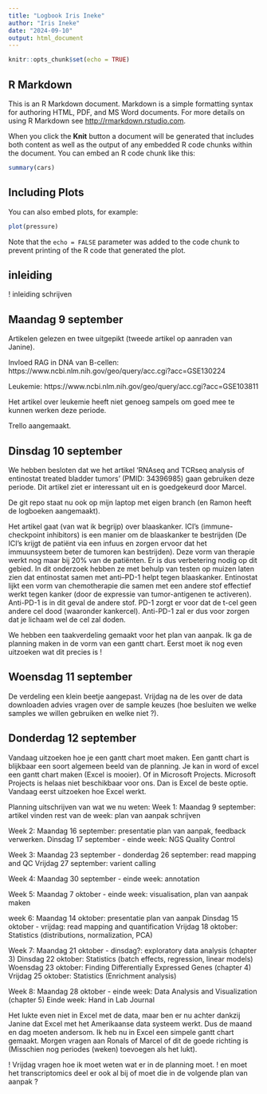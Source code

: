 ```yaml
---
title: "Logbook Iris Ineke"
author: "Iris Ineke"
date: "2024-09-10"
output: html_document
---
```


```r
knitr::opts_chunk$set(echo = TRUE)
```

## R Markdown

This is an R Markdown document. Markdown is a simple formatting syntax for authoring HTML, PDF, and MS Word documents. For more details on using R Markdown see <http://rmarkdown.rstudio.com>.

When you click the **Knit** button a document will be generated that includes both content as well as the output of any embedded R code chunks within the document. You can embed an R code chunk like this:

```r
summary(cars)
```

## Including Plots

You can also embed plots, for example:

```r
plot(pressure)
```

Note that the `echo = FALSE` parameter was added to the code chunk to prevent printing of the R code that generated the plot.


## inleiding
! inleiding schrijven


## Maandag 9 september
Artikelen gelezen en twee uitgepikt (tweede artikel op aanraden van Janine).

Invloed RAG in DNA van B-cellen:
https://www.ncbi.nlm.nih.gov/geo/query/acc.cgi?acc=GSE130224

Leukemie:
https://www.ncbi.nlm.nih.gov/geo/query/acc.cgi?acc=GSE103811

Het artikel over leukemie heeft niet genoeg sampels om goed mee te kunnen werken deze periode.

Trello aangemaakt.


## Dinsdag 10 september
We hebben besloten dat we het artikel 'RNAseq and TCRseq analysis of entinostat treated bladder tumors' (PMID: 34396985) gaan gebruiken deze periode. Dit artikel ziet er interessant uit en is goedgekeurd door Marcel.

De git repo staat nu ook op mijn laptop met eigen branch (en Ramon heeft de logboeken aangemaakt).

Het artikel gaat (van wat ik begrijp) over blaaskanker. 
ICI's (immune-checkpoint inhibitors) is een manier om de blaaskanker te bestrijden (De ICI's krijgt de patiënt via een infuus en zorgen ervoor dat het immuunsysteem beter de tumoren kan bestrijden). Deze vorm van therapie werkt nog maar bij 20% van de patiënten. Er is dus verbetering nodig op dit gebied. In dit onderzoek hebben ze met behulp van testen op muizen laten zien dat entinostat samen met anti–PD-1 helpt tegen blaaskanker. Entinostat lijkt een vorm van chemotherapie die samen met een andere stof effectief werkt tegen kanker (door de expressie van tumor-antigenen te activeren). Anti-PD-1 is in dit geval de andere stof. PD-1 zorgt er voor dat de t-cel geen andere cel dood (waaronder kankercel). Anti-PD-1 zal er dus voor zorgen dat je lichaam wel de cel zal doden.

We hebben een taakverdeling gemaakt voor het plan van aanpak. Ik ga de planning maken in de vorm van een gantt chart. Eerst moet ik nog even uitzoeken wat dit precies is !


## Woensdag 11 september
De verdeling een klein beetje aangepast. 
Vrijdag na de les over de data downloaden advies vragen over de sample keuzes (hoe besluiten we welke samples we willen gebruiken en welke niet ?).


## Donderdag 12 september
Vandaag uitzoeken hoe je een gantt chart moet maken.
Een gantt chart is blijkbaar een soort algemeen beeld van de planning. Je kan in word of excel een gantt chart maken (Excel is mooier). Of in Microsoft Projects. Microsoft Projects is helaas niet beschikbaar voor ons. Dan is Excel de beste optie. Vandaag eerst uitzoeken hoe Excel werkt.

Planning uitschrijven van wat we nu weten:
Week 1:
Maandag 9 september: artikel vinden
rest van de week: plan van aanpak schrijven

Week 2:
Maandag 16 september: presentatie plan van aanpak, feedback verwerken.
Dinsdag 17 september - einde week: NGS Quality Control

Week 3:
Maandag 23 september - donderdag 26 september: read mapping and QC
Vrijdag 27 september: varient calling

Week 4:
Maandag 30 september - einde week: annotation

Week 5:
Maandag 7 oktober - einde week: visualisation, plan van aanpak maken

week 6:
Maandag 14 oktober: presentatie plan van aanpak
Dinsdag 15 oktober - vrijdag: read mapping and quantification
Vrijdag 18 oktober: Statistics (distributions, normalization, PCA)


Week 7:
Maandag 21 oktober - dinsdag?: exploratory data analysis (chapter 3)
Dinsdag 22 oktober: Statistics (batch effects, regression, linear models)
Woensdag 23 oktober: Finding Differentially Expressed Genes (chapter 4)
Vrijdag 25 oktober: Statistics (Enrichment analysis)

Week 8:
Maandag 28 oktober - einde week: Data Analysis and Visualization (chapter 5)
Einde week: Hand in Lab Journal

Het lukte even niet in Excel met de data, maar ben er nu achter dankzij Janine dat Excel met het Amerikaanse data systeem werkt. Dus de maand en dag moeten andersom.
Ik heb nu in Excel een simpele gantt chart gemaakt. Morgen vragen aan Ronals of Marcel of dit de goede richting is (Misschien nog periodes (weken) toevoegen als het lukt).

! Vrijdag vragen hoe ik moet weten wat er in de planning moet.
! en moet het transcriptomics deel er ook al bij of moet die in de volgende plan van aanpak ?




